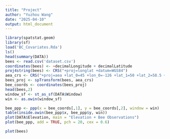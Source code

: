---
title: "Project"
author: "Yuzhou Wang"
date: "2025-04-10"
output: html_document
---

```{r}
library(spatstat.geom)
library(sf)
load('BC_Covariates.Rda')
ls()
head(summary(DATA))
bees <- read.csv('dataset.csv')
coordinates(bees) <- ~decimalLongitude + decimalLatitude
proj4string(bees) <- CRS("+proj=longlat +datum=WGS84")
aea_crs <- CRS("+proj=aea +lat_0=45 +lon_0=-126 +lat_1=50 +lat_2=58.5 +x_0=1000000 +y_0=0 +datum=NAD83 +units=m +no_defs")
bees_proj <- spTransform(bees, aea_crs)
bee_coords <- coordinates(bees_proj)
head(bees,2)
window_sf <- st_as_sf(DATA$Window)
win <- as.owin(window_sf) 

bee_ppp <- ppp(x = bee_coords[,1], y = bee_coords[,2], window = win)
table(inside.owin(bee_ppp$x, bee_ppp$y, win))  
plot(DATA$Elevation, main = "Elevation + Bee Observations")
plot(bee_ppp, add = TRUE, pch = 20, cex = 0.6)
```

```{r}

plot(bees)

```

